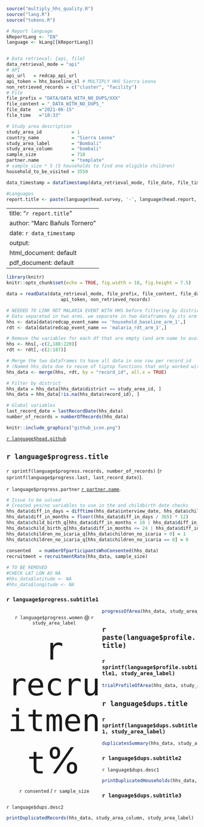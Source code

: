 
```r
source("multiply_hhs_quality.R")
source("lang.R")
source("tokens.R")

# Report language
kReportLang <- "EN"
language <- kLang[[kReportLang]]


# Data retrieval: {api, file}
data_retrieval_mode = "api"
# API
api_url   = redcap_api_url
api_token = hhs_baseline_sl # MULTIPLY HHS Sierra Leona
non_retrieved_records = c("cluster", "facility")
# File
file_prefix = "DATA/DATA_WITH_NO_DUPS/XXX"
file_content = "_DATA_WITH_NO_DUPS_"
file_date   ="2021-06-15"
file_time   ="10:33"

# Study area description
study_area_id           = 1
country_name            = "Sierra Leone"
study_area_label        = "Bombali"
study_area_column       = "bombali"
sample_size             = 710
partner.name            = "template"
# sample_size * 5 (5 households to find one eligible children)
household_to_be_visited = 3550

data_timestamp = dataTimestamp(data_retrieval_mode, file_date, file_time)
```

```r
#Languages
report.title <- paste(language$head.survey, '-', language$head.report, ':', country_name, '-', study_area_label)
```

---
title: "`r report.title`"
author: "Marc Bañuls Tornero"
date: `r data_timestamp`
output:
  html_document: default
  pdf_document: default
---

<style>
.main-container{
  max-width: 1200px;
  margin-left: auto;
  margin-right: auto;
}
.col-container{
  overflow: auto;
  position: relative;
}
.col-left{
  float: left;
  width: 50%;
}
.col-left-40{
  float: left;
  width: 40%;
}
.col-right{
  float: right;
  width: 50%;
}
.col-bottom{
  position: absolute;
  bottom: 0px;
}
.big-number{
  font-size: 95px;
}
.medium-number{
  font-size: 40px;
}
.text-center{
  text-align: center;
}
.text-right{
  text-align: right;
}
.text-left{
  text-align: left;
}
.vertical-small-padding{
  padding: 0 15px 0 15px;
}
.minnor-header{
  font-size: 18px;
}
.text-color-medium-value{
  color: #585859;
}
.text-color-big-value{
  color: #31708f;
}
</style>

```r
library(knitr)
knitr::opts_chunk$set(echo = TRUE, fig.width = 18, fig.height = 7.5)

data = readData(data_retrieval_mode, file_prefix, file_content, file_date, file_time, api_url, 
                    api_token, non_retrieved_records)

# NEEDED TO LINK RDT MALARIA EVENT WITH HHS before filtering by district.
# Data separated in two arms. we separate in two dataframes by its arm name
hhs <- data[data$redcap_event_name == 'household_baseline_arm_1',]
rdt <- data[data$redcap_event_name == 'malaria_rdt_arm_1',]

# Remove the variables for each df that are empty (and arm name to avoid interferences)
hhs <- hhs[,-c(2,188:220)]
rdt <- rdt[,-c(2:187)]

# Merge the two dataframes to have all data in one row per record_id
# (Named hhs_data due to reuse of tiptop functions that only worked with hhs data, not rdt)
hhs_data <- merge(hhs, rdt, by = "record_id", all.x = TRUE)

# Filter by district
hhs_data = hhs_data[hhs_data$district == study_area_id, ]
hhs_data = hhs_data[!is.na(hhs_data$record_id), ]

# Global variables
last_record_date = lastRecordDate(hhs_data)
number_of_records = numberOfRecords(hhs_data)
```



```r
knitr::include_graphics("github_icon.png")
```

[`r language$head.github`](https://github.com/MarcBanuls/r_multiply_baseline_data_quality_report)

## `r language$progress.title`

`r sprintf(language$progress.records, number_of_records)` 
(`r sprintf(language$progress.last, last_record_date)`).

`r language$progress.partner` [`r partner.name`](http://manhica.org).

```r
# Issue to be solved
# Created yes/no variables to use in the and childbirth date checks
hhs_data$diff_in_days = difftime(hhs_data$interview_date, hhs_data$child_birth, units = "days")
hhs_data$diff_in_months = floor((hhs_data$diff_in_days / 365) * 12)
hhs_data$child_birth_q[hhs_data$diff_in_months < 10 | hhs_data$diff_in_months > 24] = 0
hhs_data$child_birth_q[hhs_data$diff_in_months <= 24 | hhs_data$diff_in_months >= 10] = 1
hhs_data$children_no_icaria_q[hhs_data$children_no_icaria > 0] = 1
hhs_data$children_no_icaria_q[hhs_data$children_no_icaria == 0] = 0
  
consented   = numberOfparticipantsWhoConsented(hhs_data)
recruitment = recruitmentRate(hhs_data, sample_size)
```

```r
# TO BE REMOVED
#CHECK LAT LON AS NA
#hhs_data$latitude <- NA
#hhs_data$longitude <- NA
```

### `r language$progress.subtitle1`


<div class="col-left text-center">
  `r language$progress.women` @ `r study_area_label`


  <span class="big-number">`r recruitment`%</span>

  `r consented` / `r sample_size`
</div>



<div class="col-right text-center">
</div>

<p style="page-break-before: always">

```r
progressOfArea(hhs_data, study_area_column, study_area_label, interval = 10, required_visits_mean = 60, lang = language)
```

<p style="page-break-before: always">

## `r paste(language$profile.title)`

### `r sprintf(language$profile.subtitle1, study_area_label)`

```r
trialProfileOfArea(hhs_data, study_area_column)
```

<p style="page-break-before: always">

## `r language$dups.title`

### `r sprintf(language$dups.subtitle1, study_area_label)`

```r
duplicatesSummary(hhs_data, study_area_column)
```

### `r language$dups.subtitle2`
`r language$dups.desc1`

```r
printDuplicatedHouseholds(hhs_data, study_area_column, study_area_label)
```

### `r language$dups.subtitle3`
`r language$dups.desc2`

```r
printDuplicatedRecords(hhs_data, study_area_column, study_area_label)
```

<p style="page-break-before: always">














